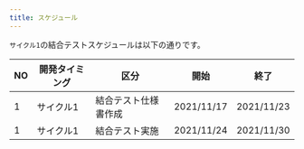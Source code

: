 ```yaml
---
title: スケジュール
---
```


`サイクル1`の結合テストスケジュールは以下の通りです。

| NO | 開発タイミング | 区分 | 開始 | 終了 |
| --- | --- | --- | --- | --- |
| 1 | サイクル1 | 結合テスト仕様書作成 | 2021/11/17 | 2021/11/23 |
| 1 | サイクル1 | 結合テスト実施 | 2021/11/24 | 2021/11/30 |
